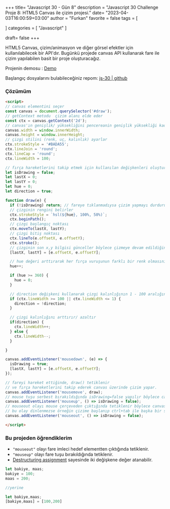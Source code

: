+++
title= "Javascript 30 - Gün 8"
description = "Javascript 30 Challenge Proje 8: HTML5 Canvas ile çizim projesi."
date= "2023-04-03T16:00:59+03:00"
author = "Furkan"
favorite = false
tags = [

]
categories = [
"Javascript"
]

draft= false
+++

HTML5 Canvas, çizim/animasyon ve diğer görsel efektler için kullanılabilecek bir API'dır. Bugünkü projede canvas API kullanarak fare ile çizim yapılabilen basit bir proje oluşturacağız.

Projenin demosu : [Demo](https://elbaley.github.io/js-30/08/index-solution.html)

Başlangıç dosyalarını bulabileceğiniz repom: [js-30 | github](https://github.com/elbaley/js-30)

### Çözümüm

```html
<script>
// canvas elementini seçer
const canvas = document.querySelector('#draw');
// getContext metodu  çizim alanı elde eder
const ctx = canvas.getContext('2d');
// canvas'ın genişlik/ yüksekliğini pencereanin genişlik yüksekliği kadar yapar
canvas.width = window.innerWidth;
canvas.height = window.innerHeight;
// çizgi stilini (renk, uç, kalınlık) ayarlar
ctx.strokeStyle = '#BADA55';
ctx.lineJoin = 'round';
ctx.lineCap = 'round';
ctx.lineWidth = 100;

// fırça hareketlerini takip etmek için kullanılan değişkenleri oluşturur
let isDrawing = false;
let lastX = 0;
let lastY = 0;
let hue = 0;
let direction = true;

function draw(e) {
  if (!isDrawing) return; // fareye tıklanmadıysa çizim yapmayı durdurur 
  // çizginin rengini belirler
  ctx.strokeStyle = `hsl(${hue}, 100%, 50%)`;
  ctx.beginPath();
  // çizgi başlangıç noktası
  ctx.moveTo(lastX, lastY);
  // çizgi bitiş noktası 
  ctx.lineTo(e.offsetX, e.offsetY);
  ctx.stroke();
  // çizginin son x,y bilgisi günceller böylece çizmeye devam edildiğinde kalınan yerden devam eder
  [lastX, lastY] = [e.offsetX, e.offsetY];

  // hue değeri arttırarak her fırça vuruşunun farklı bir renk olmasını sağlar 
  hue++;

  if (hue >= 360) {
    hue = 0;
  }

  // direction değişkeni kullanarak çizgi kalınlığının 1 - 100 aralığında olmasını sağlar
  if (ctx.lineWidth >= 100 || ctx.lineWidth <= 1) {
    direction = !direction;
  }

  // çizgi kalınlığını arttırır/ azaltır
  if(direction) {
    ctx.lineWidth++;
  } else {
    ctx.lineWidth--;
  }

}

canvas.addEventListener('mousedown', (e) => {
  isDrawing = true;
  [lastX, lastY] = [e.offsetX, e.offsetY];
});

// fareyi hareket ettiğinde, draw() tetiklenir 
// ve fırça hareketlerini takip ederek canvas üzerinde çizim yapar.
canvas.addEventListener('mousemove', draw);
// mouse tuşu serbest bırakıldığında isDrawing=false yapılır böylece canvas'a çizim yapılmaz
canvas.addEventListener('mouseup', () => isDrawing = false);
// mouseout olayı mouse çerçeveden çıktığında tetiklenir böylece canvas dışına çıkılıp geri gelindiğinde çizmeye devam etmez
// bu olay dinlenmezse örneğin çizime başlanıp ctrl+tab ile başka bir sekmeye gidip geri gelindiğinde çizim işlemi devam eder
canvas.addEventListener('mouseout', () => isDrawing = false);

</script>
```

### Bu projeden öğrendiklerim
- `"mouseout"` olayı fare imleci hedef elementten çıktığında tetiklenir.
- `"mouseup"` olayı fare tuşu bırakıldığında tetiklenir.
- [Destructuring assignment](https://developer.mozilla.org/en-US/docs/Web/JavaScript/Reference/Operators/Destructuring_assignment) sayesinde iki değişkene değer atanabilir.
```js
let bakiye, maas;
bakiye = 100;
maas = 200;

//yerine 

let bakiye,maas;
[bakiye,maas] = [100,200]

```
 
